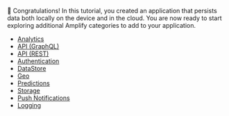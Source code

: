 👏 Congratulations! In this tutorial, you created an application that persists data both locally on the device and in the cloud. You are now ready to start exploring additional Amplify categories to add to your application.

- [Analytics](/lib/analytics/getting-started)
- [API (GraphQL)](/lib/graphqlapi/getting-started)
- [API (REST)](/lib/restapi/getting-started)
- [Authentication](/lib/auth/getting-started)
- [DataStore](/lib/datastore/getting-started)
- [Geo](/lib/geo/getting-started)
- [Predictions](/lib/predictions/getting-started)
- [Storage](/lib/storage/getting-started)
- [Push Notifications](/lib/push-notifications/getting-started)
- [Logging](/lib/logging/setup-logging)

